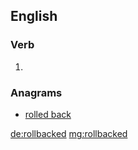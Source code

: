 ==English==

===Verb===
{{head|en|verb form}}

# {{en-past of|rollback}}

===Anagrams===
* [[rolled back#English|rolled back]]

[[de:rollbacked]]
[[mg:rollbacked]]